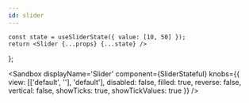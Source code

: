 ```yaml
---
id: slider
---
```



    const state = useSliderState({ value: [10, 50] });
    return <Slider {...props} {...state} />
};

<Sandbox
    displayName='Slider'
    component={SliderStateful}
    knobs={{
        view: [['default', ''], 'default'],
        disabled: false,
        filled: true,
        reverse: false,
        vertical: false,
        showTicks: true,
        showTickValues: true
    }}
/>

